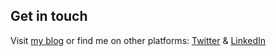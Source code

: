 ## Get in touch

Visit [my blog](https://lloydlobo.hashnode.dev) or find me on other platforms: [Twitter](https://twitter.com/thelloydlobo) & [LinkedIn](https://www.linkedin.com/in/thelloydlobo)
